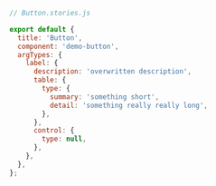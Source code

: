 ```js
// Button.stories.js

export default {
  title: 'Button',
  component: 'demo-button',
  argTypes: {
    label: {
      description: 'overwritten description',
      table: {
        type: {
          summary: 'something short',
          detail: 'something really really long',
        },
      },
      control: {
        type: null,
      },
    },
  },
};
```
